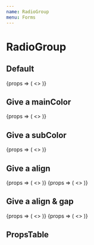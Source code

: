 ```yaml
---
name: RadioGroup
menu: Forms
---
```




# RadioGroup

## Default

<Playground>
  <RadioGroup groupName='localize'>
    {props => (
      <>
        <Radio
          {...props}
          item={{
            label: 'label',
            value: 'value',
          }}
          checked
        />
        <Radio
          {...props}
          item={{
            label: 'label',
            value: 'value',
          }}
          checked
        />
        <Radio
          {...props}
          item={{
            label: 'label',
            value: 'value',
          }}
          checked
        />
      </>
    )}
  </RadioGroup>
</Playground>

## Give a mainColor

<Playground>
  <RadioGroup
    groupName='localize2'
    mainColor='danger'
  >
    {props => (
      <>
        <Radio
          {...props}
          item={{
            label: 'label',
            value: 'value',
          }}
          checked
        />
        <Radio
          {...props}
          item={{
            label: 'label',
            value: 'value',
          }}
          checked
        />
        <Radio
          {...props}
          item={{
            label: 'label',
            value: 'value',
          }}
          checked
        />
      </>
    )}
  </RadioGroup>
</Playground>

## Give a subColor

<Playground>
  <RadioGroup
    groupName='localize3'
    mainColor='danger'
    subColor='yellow'
  >
    {props => (
      <>
        <Radio
          {...props}
          item={{
            label: 'label',
            value: 'value',
          }}
          checked
        />
        <Radio
          {...props}
          item={{
            label: 'label',
            value: 'value',
          }}
          checked
        />
        <Radio
          {...props}
          item={{
            label: 'label',
            value: 'value',
          }}
          checked
        />
      </>
    )}
  </RadioGroup>
</Playground>

## Give a align

<Playground>
  <RadioGroup
    groupName='localize4'
    mainColor='danger'
    align='vertical'
  >
    {props => (
      <>
        <Radio
          {...props}
          item={{
            label: 'label',
            value: 'value',
          }}
          checked
        />
        <Radio
          {...props}
          item={{
            label: 'label',
            value: 'value',
          }}
          checked
        />
      </>
    )}
  </RadioGroup>
  <RadioGroup
    groupName='localize7'
    mainColor='green'
    align='horizontal'
  >
    {props => (
      <>
        <Radio
          {...props}
          item={{
            label: 'label',
            value: 'value',
          }}
          checked
        />
        <Radio
          {...props}
          item={{
            label: 'label',
            value: 'value',
          }}
          checked
        />
      </>
    )}
  </RadioGroup>
</Playground>

## Give a align & gap

<Playground>
  <RadioGroup
    groupName='localize7'
    mainColor='black'
    align='horizontal'
    gap='30px'
  >
    {props => (
      <>
        <Radio
          {...props}
          item={{
            label: 'label',
            value: 'value',
          }}
          checked
        />
        <Radio
          {...props}
          item={{
            label: 'label',
            value: 'value',
          }}
          checked
        />
      </>
    )}
  </RadioGroup>
  <RadioGroup
    groupName='localize7'
    mainColor='sky'
    align='horizontal'
    gap='10em'
  >
    {props => (
      <>
        <Radio
          {...props}
          item={{
            label: 'label',
            value: 'value',
          }}
          checked
        />
        <Radio
          {...props}
          item={{
            label: 'label',
            value: 'value',
          }}
          checked
        />
        <Radio
          {...props}
          item={{
            label: 'label',
            value: 'value',
          }}
          checked
        />
      </>
    )}
  </RadioGroup>
</Playground>

## PropsTable

<Props of={RadioGroupPropsTable} />
